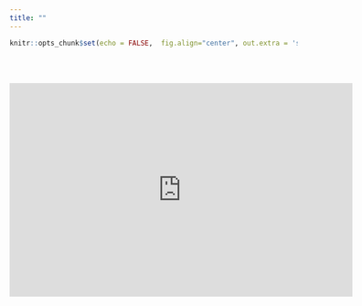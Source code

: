 ```yaml
---
title: ""
--- 
```


```r
knitr::opts_chunk$set(echo = FALSE,  fig.align="center", out.extra = 'style="display:block; margin:auto;"')
```

<div class=text-justify>

<br/>
<br/>


<iframe title="Tablero PTracking - Login" width="600" height="373.5" src="https://app.powerbi.com/view?r=eyJrIjoiNGMzZTY2ZDktOWU3Zi00NjFkLTgxYTctZjE2MTU0NDRiNzYwIiwidCI6ImNhOGYwOWY1LTMzNWUtNGZjNS04MDQxLWY1YjQ3MmEwMmVlZiIsImMiOjR9" frameborder="0" allowFullScreen="true"></iframe>

</div>